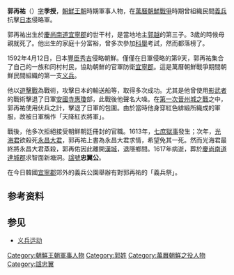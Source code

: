 {{Infobox Korean name
|img=
|imgwidth=200px
|caption=郭再祐畫像
|hangul=곽재우
|hanja=郭再祐
|rr=Gwak Jae-woo 
|mr=Kwak Chaewoo
}}
'''郭再祐'''（{{bd|1552年||1617年||}}）[[表字|字]]'''季授'''，[[朝鮮王朝|朝鮮王朝]]時期軍事人物，在[[萬曆朝鮮戰爭|萬曆朝鮮戰爭]]時期曾組織民間[[義兵_(朝鮮)|義兵]]抗擊[[日本|日本]]侵略軍。

郭再祐出生於[[慶尚南道|慶尚南道]][[宜寧郡|宜寧郡]]的世干村，是當地地主[[郭越|郭越]]的第三子。3歲的時候母親就死了。他出生的家庭十分富裕，曾多次參加[[科舉|科舉]]考試，然而都落榜了。

1592年4月12日，日本[[豐臣秀吉|豐臣秀吉]]侵略朝鮮。僅僅在日軍侵略的第9天，郭再祐集合了自己的一族和同村村民，協助朝鮮的官軍防衛[[宜寧郡|宜寧郡]]。這是萬曆朝鮮戰爭期間朝鮮民間組織的第一支[[義兵_(朝鮮)|义兵]]{{r|fest}}。

他以[[遊擊戰|遊擊戰]]為戰術，攻擊日本的輸送船等，取得多次成功。尤其是他曾使用[[影武者|影武者]]的戰術擊退了日軍[[安國寺惠瓊|安國寺惠瓊]]部，此戰後他聲名大噪。在[[第一次晉州城之戰|第一次晉州城之戰]]之中，郭再祐使用伏兵之計，擊退了日軍的包圍。由於當時他身穿紅色緋緞所織成的軍服，故被日軍稱作「天降紅衣將軍」。

戰後，他多次拒絕接受朝鮮朝廷冊封的官職。1613年，[[七庶獄事|七庶獄事]]發生；次年，[[光海君|光海君]]欲殺死[[永昌大君|永昌大君]]，郭再祐上書為永昌大君求情，希望免其一死。然而光海君最終將永昌大君蒸殺，郭再佑因此離開[[漢城|漢城]]，退隱鄉間。1617年病逝，葬於[[慶尚南道|慶尚南道]][[達城郡|達城郡]]求智面新塘洞。[[諡號|諡號]]'''忠翼公'''。

在今日韓國[[宜寧郡|宜寧郡]]郊外的義兵公園舉辦有對郭再祐的「義兵祭」{{r|fest}}。

==参考资料==
{{Reflist|refs=
<ref name=fest>{{cite web | url =http://www.gyeongnam.go.kr/china/index.gyeong?menuCd=DOM_000002203001000000 | title =传统庆典 | publisher =庆尚南道道厅 | accessdate =2018-02-11 | archive-date =2018-02-11 | archive-url =https://web.archive.org/web/20180211125620/http://www.gyeongnam.go.kr/china/index.gyeong?menuCd=DOM_000002203001000000 | dead-url =no }}</ref>
}}

==参见==
*[[义兵运动|义兵运动]]

{{Korea-bio-stub}}
[[Category:朝鮮王朝軍事人物|Category:朝鮮王朝軍事人物]]
[[Category:郭姓|Category:郭姓]]
[[Category:萬曆朝鮮之役人物|Category:萬曆朝鮮之役人物]]
[[Category:諡忠翼|Category:諡忠翼]]